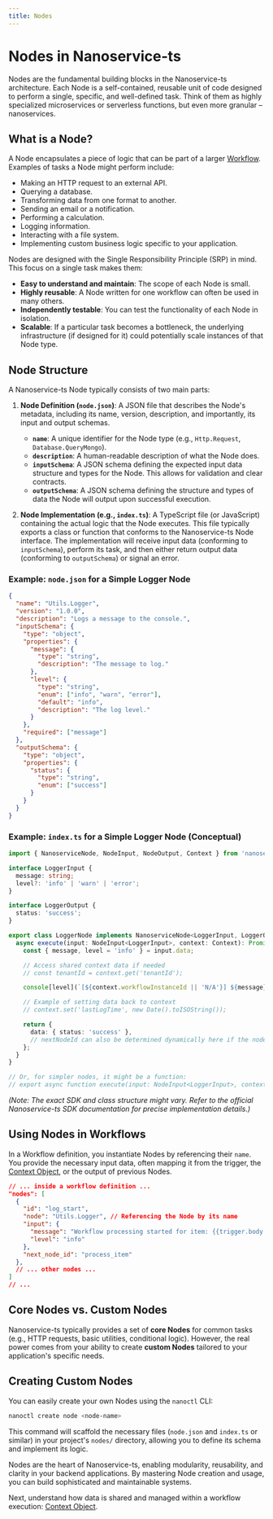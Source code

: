 ```yaml
---
title: Nodes
---
```


# Nodes in Nanoservice-ts

Nodes are the fundamental building blocks in the Nanoservice-ts architecture. Each Node is a self-contained, reusable unit of code designed to perform a single, specific, and well-defined task. Think of them as highly specialized microservices or serverless functions, but even more granular – nanoservices.

## What is a Node?

A Node encapsulates a piece of logic that can be part of a larger [Workflow](./workflows.mdx). Examples of tasks a Node might perform include:

*   Making an HTTP request to an external API.
*   Querying a database.
*   Transforming data from one format to another.
*   Sending an email or a notification.
*   Performing a calculation.
*   Logging information.
*   Interacting with a file system.
*   Implementing custom business logic specific to your application.

Nodes are designed with the Single Responsibility Principle (SRP) in mind. This focus on a single task makes them:

*   **Easy to understand and maintain**: The scope of each Node is small.
*   **Highly reusable**: A Node written for one workflow can often be used in many others.
*   **Independently testable**: You can test the functionality of each Node in isolation.
*   **Scalable**: If a particular task becomes a bottleneck, the underlying infrastructure (if designed for it) could potentially scale instances of that Node type.

## Node Structure

A Nanoservice-ts Node typically consists of two main parts:

1.  **Node Definition (`node.json`)**: A JSON file that describes the Node's metadata, including its name, version, description, and importantly, its input and output schemas.
    *   **`name`**: A unique identifier for the Node type (e.g., `Http.Request`, `Database.QueryMongo`).
    *   **`description`**: A human-readable description of what the Node does.
    *   **`inputSchema`**: A JSON schema defining the expected input data structure and types for the Node. This allows for validation and clear contracts.
    *   **`outputSchema`**: A JSON schema defining the structure and types of data the Node will output upon successful execution.

2.  **Node Implementation (e.g., `index.ts`)**: A TypeScript file (or JavaScript) containing the actual logic that the Node executes. This file typically exports a class or function that conforms to the Nanoservice-ts Node interface.
    The implementation will receive input data (conforming to `inputSchema`), perform its task, and then either return output data (conforming to `outputSchema`) or signal an error.

### Example: `node.json` for a Simple Logger Node

```json
{
  "name": "Utils.Logger",
  "version": "1.0.0",
  "description": "Logs a message to the console.",
  "inputSchema": {
    "type": "object",
    "properties": {
      "message": {
        "type": "string",
        "description": "The message to log."
      },
      "level": {
        "type": "string",
        "enum": ["info", "warn", "error"],
        "default": "info",
        "description": "The log level."
      }
    },
    "required": ["message"]
  },
  "outputSchema": {
    "type": "object",
    "properties": {
      "status": {
        "type": "string",
        "enum": ["success"]
      }
    }
  }
}
```

### Example: `index.ts` for a Simple Logger Node (Conceptual)

```typescript
import { NanoserviceNode, NodeInput, NodeOutput, Context } from 'nanoservice-ts-sdk'; // Hypothetical SDK import

interface LoggerInput {
  message: string;
  level?: 'info' | 'warn' | 'error';
}

interface LoggerOutput {
  status: 'success';
}

export class LoggerNode implements NanoserviceNode<LoggerInput, LoggerOutput> {
  async execute(input: NodeInput<LoggerInput>, context: Context): Promise<NodeOutput<LoggerOutput>> {
    const { message, level = 'info' } = input.data;

    // Access shared context data if needed
    // const tenantId = context.get('tenantId');

    console[level](`[${context.workflowInstanceId || 'N/A'}] ${message}`);

    // Example of setting data back to context
    // context.set('lastLogTime', new Date().toISOString());

    return {
      data: { status: 'success' },
      // nextNodeId can also be determined dynamically here if the node supports it
    };
  }
}

// Or, for simpler nodes, it might be a function:
// export async function execute(input: NodeInput<LoggerInput>, context: Context): Promise<NodeOutput<LoggerOutput>> { ... }
```
*(Note: The exact SDK and class structure might vary. Refer to the official Nanoservice-ts SDK documentation for precise implementation details.)*

## Using Nodes in Workflows

In a Workflow definition, you instantiate Nodes by referencing their `name`. You provide the necessary input data, often mapping it from the trigger, the [Context Object](./context.mdx), or the output of previous Nodes.

```json
// ... inside a workflow definition ...
"nodes": [
  {
    "id": "log_start",
    "node": "Utils.Logger", // Referencing the Node by its name
    "input": {
      "message": "Workflow processing started for item: {{trigger.body.itemId}}",
      "level": "info"
    },
    "next_node_id": "process_item"
  },
  // ... other nodes ...
]
// ...
```

## Core Nodes vs. Custom Nodes

Nanoservice-ts typically provides a set of **core Nodes** for common tasks (e.g., HTTP requests, basic utilities, conditional logic). However, the real power comes from your ability to create **custom Nodes** tailored to your application's specific needs.

## Creating Custom Nodes

You can easily create your own Nodes using the `nanoctl` CLI:

```bash
nanoctl create node <node-name>
```

This command will scaffold the necessary files (`node.json` and `index.ts` or similar) in your project's `nodes/` directory, allowing you to define its schema and implement its logic.

Nodes are the heart of Nanoservice-ts, enabling modularity, reusability, and clarity in your backend applications. By mastering Node creation and usage, you can build sophisticated and maintainable systems.

Next, understand how data is shared and managed within a workflow execution: [Context Object](./context.mdx).
